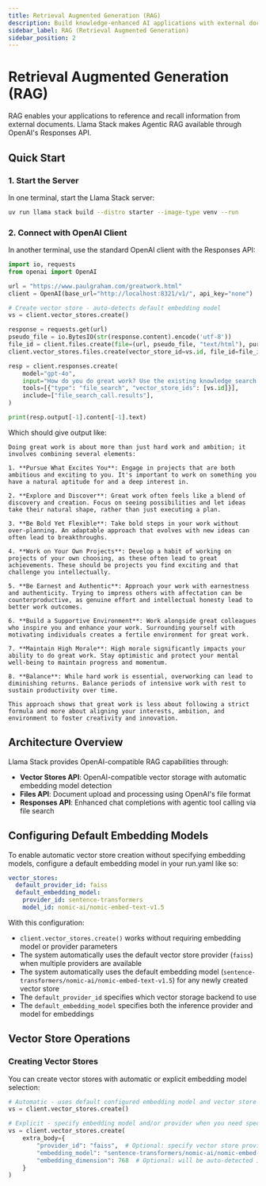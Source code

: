 ```yaml
---
title: Retrieval Augmented Generation (RAG)
description: Build knowledge-enhanced AI applications with external document retrieval
sidebar_label: RAG (Retrieval Augmented Generation)
sidebar_position: 2
---
```



# Retrieval Augmented Generation (RAG)


RAG enables your applications to reference and recall information from external documents. Llama Stack makes Agentic RAG available through OpenAI's Responses API.

## Quick Start

### 1. Start the Server

In one terminal, start the Llama Stack server:

```bash
uv run llama stack build --distro starter --image-type venv --run
```

### 2. Connect with OpenAI Client

In another terminal, use the standard OpenAI client with the Responses API:

```python
import io, requests
from openai import OpenAI

url = "https://www.paulgraham.com/greatwork.html"
client = OpenAI(base_url="http://localhost:8321/v1/", api_key="none")

# Create vector store - auto-detects default embedding model
vs = client.vector_stores.create()

response = requests.get(url)
pseudo_file = io.BytesIO(str(response.content).encode('utf-8'))
file_id = client.files.create(file=(url, pseudo_file, "text/html"), purpose="assistants").id
client.vector_stores.files.create(vector_store_id=vs.id, file_id=file_id)

resp = client.responses.create(
    model="gpt-4o",
    input="How do you do great work? Use the existing knowledge_search tool.",
    tools=[{"type": "file_search", "vector_store_ids": [vs.id]}],
    include=["file_search_call.results"],
)

print(resp.output[-1].content[-1].text)
```
Which should give output like:
```
Doing great work is about more than just hard work and ambition; it involves combining several elements:

1. **Pursue What Excites You**: Engage in projects that are both ambitious and exciting to you. It's important to work on something you have a natural aptitude for and a deep interest in.

2. **Explore and Discover**: Great work often feels like a blend of discovery and creation. Focus on seeing possibilities and let ideas take their natural shape, rather than just executing a plan.

3. **Be Bold Yet Flexible**: Take bold steps in your work without over-planning. An adaptable approach that evolves with new ideas can often lead to breakthroughs.

4. **Work on Your Own Projects**: Develop a habit of working on projects of your own choosing, as these often lead to great achievements. These should be projects you find exciting and that challenge you intellectually.

5. **Be Earnest and Authentic**: Approach your work with earnestness and authenticity. Trying to impress others with affectation can be counterproductive, as genuine effort and intellectual honesty lead to better work outcomes.

6. **Build a Supportive Environment**: Work alongside great colleagues who inspire you and enhance your work. Surrounding yourself with motivating individuals creates a fertile environment for great work.

7. **Maintain High Morale**: High morale significantly impacts your ability to do great work. Stay optimistic and protect your mental well-being to maintain progress and momentum.

8. **Balance**: While hard work is essential, overworking can lead to diminishing returns. Balance periods of intensive work with rest to sustain productivity over time.

This approach shows that great work is less about following a strict formula and more about aligning your interests, ambition, and environment to foster creativity and innovation.
```

## Architecture Overview

Llama Stack provides OpenAI-compatible RAG capabilities through:

- **Vector Stores API**: OpenAI-compatible vector storage with automatic embedding model detection
- **Files API**: Document upload and processing using OpenAI's file format
- **Responses API**: Enhanced chat completions with agentic tool calling via file search

## Configuring Default Embedding Models

To enable automatic vector store creation without specifying embedding models, configure a default embedding model in your run.yaml like so:

```yaml
vector_stores:
  default_provider_id: faiss
  default_embedding_model:
    provider_id: sentence-transformers
    model_id: nomic-ai/nomic-embed-text-v1.5
```

With this configuration:
- `client.vector_stores.create()` works without requiring embedding model or provider parameters
- The system automatically uses the default vector store provider (`faiss`) when multiple providers are available
- The system automatically uses the default embedding model (`sentence-transformers/nomic-ai/nomic-embed-text-v1.5`) for any newly created vector store
- The `default_provider_id` specifies which vector storage backend to use
- The `default_embedding_model` specifies both the inference provider and model for embeddings

## Vector Store Operations

### Creating Vector Stores

You can create vector stores with automatic or explicit embedding model selection:

```python
# Automatic - uses default configured embedding model and vector store provider
vs = client.vector_stores.create()

# Explicit - specify embedding model and/or provider when you need specific ones
vs = client.vector_stores.create(
    extra_body={
        "provider_id": "faiss",  # Optional: specify vector store provider
        "embedding_model": "sentence-transformers/nomic-ai/nomic-embed-text-v1.5",
        "embedding_dimension": 768  # Optional: will be auto-detected if not provided
    }
)
```
